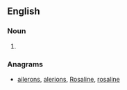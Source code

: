 ==English==

===Noun===
{{head|en|noun plural form}}

# {{plural of|alienor|lang=en}}

===Anagrams===
* [[ailerons#English|ailerons]], [[alerions#English|alerions]], [[Rosaline#English|Rosaline]], [[rosaline#English|rosaline]]